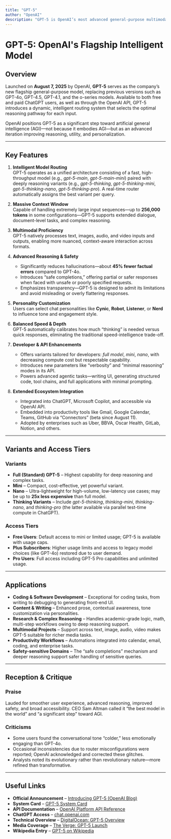 ```yaml
---
title: "GPT-5"
author: "OpenAI"
description: "GPT-5 is OpenAI’s most advanced general-purpose multimodal AI model, offering deep reasoning, broad context, personalized interaction, and safer, more reliable responses."
---
```


# GPT-5: OpenAI's Flagship Intelligent Model

## Overview
Launched on **August 7, 2025** by OpenAI, **GPT-5** serves as the company’s new flagship general-purpose model, replacing previous versions such as GPT-4o, GPT-4.5, GPT-4.1, and the o-series models. Available to both free and paid ChatGPT users, as well as through the OpenAI API, GPT-5 introduces a dynamic, intelligent routing system that selects the optimal reasoning pathway for each input.

OpenAI positions GPT-5 as a significant step toward artificial general intelligence (AGI)—not because it embodies AGI—but as an advanced iteration improving reasoning, utility, and personalization.

---

## Key Features

1. **Intelligent Model Routing**  
   GPT-5 operates as a unified architecture consisting of a fast, high-throughput model (e.g., *gpt-5-main*, *gpt-5-main-mini*) paired with deeply reasoning variants (e.g., *gpt-5-thinking*, *gpt-5-thinking-mini*, *gpt-5-thinking-nano*, *gpt-5-thinking-pro*). A real-time router automatically assigns the best variant per query.

2. **Massive Context Window**  
   Capable of handling extremely large input sequences—up to **256,000 tokens** in some configurations—GPT-5 supports extended dialogue, document-level tasks, and complex reasoning.

3. **Multimodal Proficiency**  
   GPT-5 natively processes text, images, audio, and video inputs and outputs, enabling more nuanced, context-aware interaction across formats.

4. **Advanced Reasoning & Safety**  
   - Significantly reduces hallucinations—about **45% fewer factual errors** compared to GPT-4o.  
   - Introduces “safe completions,” offering partial or safer responses when faced with unsafe or poorly specified requests.  
   - Emphasizes transparency—GPT-5 is designed to admit its limitations and avoid misleading or overly flattering responses.

5. **Personality Customization**  
   Users can select chat personalities like **Cynic**, **Robot**, **Listener**, or **Nerd** to influence tone and engagement style.

6. **Balanced Speed & Depth**  
   GPT-5 automatically calibrates how much “thinking” is needed versus quick responses, eliminating the traditional speed-intelligence trade-off.

7. **Developer & API Enhancements**  
   - Offers variants tailored for developers: *full model*, *mini*, *nano*, with decreasing compute cost but respectable capability.  
   - Introduces new parameters like “verbosity” and “minimal reasoning” modes in its API.  
   - Powers advanced agentic tasks—writing UI, generating structured code, tool chains, and full applications with minimal prompting.

8. **Extended Ecosystem Integration**  
   - Integrated into ChatGPT, Microsoft Copilot, and accessible via OpenAI API.  
   - Embedded into productivity tools like Gmail, Google Calendar, Teams, GitHub via “Connectors” (beta since August 11).  
   - Adopted by enterprises such as Uber, BBVA, Oscar Health, GitLab, Notion, and others.

---

## Variants and Access Tiers

### Variants
- **Full (Standard) GPT-5** – Highest capability for deep reasoning and complex tasks.  
- **Mini** – Compact, cost-effective, yet powerful variant.  
- **Nano** – Ultra-lightweight for high-volume, low-latency use cases; may be up to **25x less expensive** than full model.  
- **Thinking Variants** – Include *gpt-5-thinking*, *thinking-mini*, *thinking-nano*, and *thinking-pro* (the latter available via parallel test-time compute in ChatGPT).

### Access Tiers
- **Free Users**: Default access to mini or limited usage; GPT-5 is available with usage caps.  
- **Plus Subscribers**: Higher usage limits and access to legacy model choices (like GPT-4o) restored due to user demand.  
- **Pro Users**: Full access including GPT-5 Pro capabilities and unlimited usage.

---

## Applications

- **Coding & Software Development** – Exceptional for coding tasks, from writing to debugging to generating front-end UI.  
- **Content & Writing** – Enhanced prose, contextual awareness, tone customization via personalities.  
- **Research & Complex Reasoning** – Handles academic-grade logic, math, multi-step workflows owing to deep reasoning support.  
- **Multimodal Projects** – Support across text, image, audio, video makes GPT-5 suitable for richer media tasks.  
- **Productivity Workflows** – Automations integrated into calendar, email, coding, and enterprise tasks.  
- **Safety-sensitive Domains** – The “safe completions” mechanism and deeper reasoning support safer handling of sensitive queries.

---

## Reception & Critique

### Praise
Lauded for smoother user experience, advanced reasoning, improved safety, and broad accessibility. CEO Sam Altman called it “the best model in the world” and “a significant step” toward AGI.

### Criticisms
- Some users found the conversational tone “colder,” less emotionally engaging than GPT-4o.  
- Occasional inconsistencies due to router misconfigurations were reported; OpenAI acknowledged and corrected these glitches.  
- Analysts noted its evolutionary rather than revolutionary nature—more refined than transformative.

---

## Useful Links

- **Official Announcement** – [Introducing GPT-5 (OpenAI Blog)](https://openai.com/index/introducing-gpt-5)  
- **System Card** – [GPT-5 System Card](https://openai.com/index/gpt-5-system-card)  
- **API Documentation** – [OpenAI Platform API Reference](https://platform.openai.com/docs/)  
- **ChatGPT Access** – [chat.openai.com](https://chat.openai.com)  
- **Technical Overview** – [DigitalOcean: GPT-5 Overview](https://www.digitalocean.com/resources/articles/gpt-5-overview)  
- **Media Coverage** – [The Verge: GPT-5 Launch](https://www.theverge.com/openai/748017/gpt-5-chatgpt-openai-release)  
- **Wikipedia Entry** – [GPT-5 on Wikipedia](https://en.wikipedia.org/wiki/GPT-5)  
